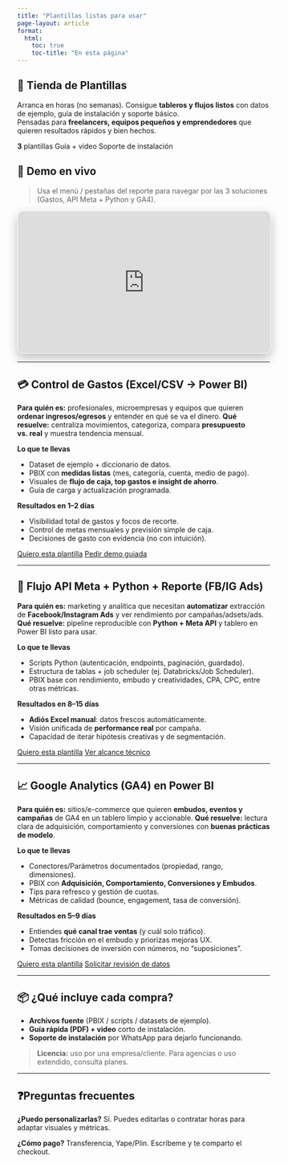 ```yaml
---
title: "Plantillas listas para usar"
page-layout: article
format:
  html:
    toc: true
    toc-title: "En esta página"
---
```


## 🧩 Tienda de Plantillas

Arranca en horas (no semanas). Consigue **tableros y flujos listos** con datos de ejemplo, guía de instalación y soporte básico.  
Pensadas para **freelancers, equipos pequeños y emprendedores** que quieren resultados rápidos y bien hechos.

```{=html}
<div class="stat-pills">
  <span class="pill pill--count"><strong>3</strong> plantillas</span>
  <span class="pill">Guía + video</span>
  <span class="pill">Soporte de instalación</span>
</div>
```



## 👀 Demo en vivo

> Usa el menú / pestañas del reporte para navegar por las 3 soluciones (Gastos, API Meta + Python y GA4).

```{=html}
<div class="viz">
  <iframe title="Plantillas - Demo"
          src="https://app.powerbi.com/view?r=eyJrIjoiYWQ2MDA2YWEtYmJlMS00ODI4LWExNjUtNmM4Nzc1MTI0MjY2IiwidCI6ImIwMWRiMjFlLWYzMmUtNDYxMS1iNTU1LTcyMDExZjEwYTA4NiIsImMiOjR9"
          allowfullscreen="true"></iframe>
</div>
```

---

## 💳 Control de Gastos (Excel/CSV → Power BI)

**Para quién es:** profesionales, microempresas y equipos que quieren **ordenar ingresos/egresos** y entender en qué se va el dinero.
**Qué resuelve:** centraliza movimientos, categoriza, compara **presupuesto vs. real** y muestra tendencia mensual.

**Lo que te llevas**

* Dataset de ejemplo + diccionario de datos.
* PBIX con **medidas listas** (mes, categoría, cuenta, medio de pago).
* Visuales de **flujo de caja, top gastos e insight de ahorro**.
* Guía de carga y actualización programada.

**Resultados en 1–2 días**

* Visibilidad total de gastos y focos de recorte.
* Control de metas mensuales y previsión simple de caja.
* Decisiones de gasto con evidencia (no con intuición).

```{=html}
<div class="enroll-cta">
  <a class="btn btn-primary" href="{{< meta whatsapp >}}" target="_blank" rel="noopener">Quiero esta plantilla</a>
  <a class="btn btn-outline-secondary" href="{{< meta whatsapp >}}" target="_blank" rel="noopener">Pedir demo guiada</a>
</div>
```

---

## 🔌 Flujo API Meta + Python + Reporte (FB/IG Ads)

**Para quién es:** marketing y analítica que necesitan **automatizar** extracción de **Facebook/Instagram Ads** y ver rendimiento por campañas/adsets/ads.
**Qué resuelve:** pipeline reproducible con **Python + Meta API** y tablero en Power BI listo para usar.

**Lo que te llevas**

* Scripts Python (autenticación, endpoints, paginación, guardado).
* Estructura de tablas + job scheduler (ej. Databricks/Job Scheduler).
* PBIX base con rendimiento, embudo y creatividades, CPA, CPC, entre otras métricas.

**Resultados en 8–15 días**

* **Adiós Excel manual**: datos frescos automáticamente.
* Visión unificada de **performance real** por campaña.
* Capacidad de iterar hipótesis creativas y de segmentación.

```{=html}
<div class="enroll-cta">
  <a class="btn btn-primary" href="{{< meta whatsapp >}}" target="_blank" rel="noopener">Quiero esta plantilla</a>
  <a class="btn btn-outline-secondary" href="{{< meta whatsapp >}}" target="_blank" rel="noopener">Ver alcance técnico</a>
</div>
```

---

## 📈 Google Analytics (GA4) en Power BI

**Para quién es:** sitios/e-commerce que quieren **embudos, eventos y campañas** de GA4 en un tablero limpio y accionable.
**Qué resuelve:** lectura clara de adquisición, comportamiento y conversiones con **buenas prácticas de modelo**.

**Lo que te llevas**

* Conectores/Parámetros documentados (propiedad, rango, dimensiones).
* PBIX con **Adquisición, Comportamiento, Conversiones y Embudos**.
* Tips para refresco y gestión de cuotas.
* Métricas de calidad (bounce, engagement, tasa de conversión).

**Resultados en 5–9 días**

* Entiendes **qué canal trae ventas** (y cuál solo tráfico).
* Detectas fricción en el embudo y priorizas mejoras UX.
* Tomas decisiones de inversión con números, no “suposiciones”.

```{=html}
<div class="enroll-cta">
  <a class="btn btn-primary" href="{{< meta whatsapp >}}" target="_blank" rel="noopener">Quiero esta plantilla</a>
  <a class="btn btn-outline-secondary" href="{{< meta whatsapp >}}" target="_blank" rel="noopener">Solicitar revisión de datos</a>
</div>
```

---

## 📦 ¿Qué incluye cada compra?

* **Archivos fuente** (PBIX / scripts / datasets de ejemplo).
* **Guía rápida (PDF) + video** corto de instalación.
* **Soporte de instalación** por WhatsApp para dejarlo funcionando.

> **Licencia:** uso por una empresa/cliente. Para agencias o uso extendido, consulta planes.

---

## ❓Preguntas frecuentes

**¿Puedo personalizarlas?**
Sí. Puedes editarlas o contratar horas para adaptar visuales y métricas.

**¿Cómo pago?**
Transferencia, Yape/Plin. Escríbeme y te comparto el checkout.




```{=html}
<!-- Estilos locales del visor (si ya tienes algo similar en styles.css, puedes omitirlos) -->
<style>
  .viz{position:relative;width:100%;margin:.75rem 0 1rem;border:1px solid rgba(255,255,255,.10);
       border-radius:12px;overflow:hidden;background:rgba(255,255,255,.02);box-shadow:0 8px 20px rgba(0,0,0,.25)}
  .viz::before{content:"";display:block;padding-top:56.25%} /* 16:9 */
  .viz>iframe{position:absolute;inset:0;width:100%;height:100%;border:0}
</style>
```



